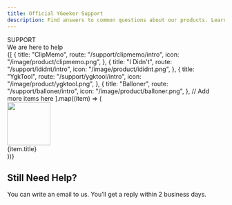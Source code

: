 ```yaml
---
title: Official YGeeker Support
description: Find answers to common questions about our products. Learn how to update your account, protect your privacy, and more.
---
```



<section className="flex min-h-[40vh] w-full flex-col items-center justify-center py-4 text-center font-koulen">
	<div className="text-2xl">SUPPORT</div>
	<div className="text-5xl leading-[1.07143] sm:text-8xl">
		We are here to help
	</div>
</section>
<section className="flex justify-center px-4 sm:px-0">
	<div className="grid w-[976px] grid-cols-2 gap-4 py-2 md:grid-cols-4">
		{[
			{
				title: "ClipMemo",
				route: "/support/clipmemo/intro",
				icon: "/image/product/clipmemo.png",
			},
			{
				title: "I Didn't",
				route: "/support/ididnt/intro",
				icon: "/image/product/ididnt.png",
			},
			{
				title: "YgkTool",
				route: "/support/ygktool/intro",
				icon: "/image/product/ygktool.png",
			},
			{
				title: "Balloner",
				route: "/support/balloner/intro",
				icon: "/image/product/balloner.png",
			},
			// Add more items here
		].map((item) => (
			<Link key={item.route} href={item.route}>
				<div className="flex h-full w-full flex-col overflow-hidden rounded-2xl bg-white shadow-2xl">
					<div className="flex aspect-square w-full justify-center">
						<div className="flex flex-col justify-center">
							<Image
								className="rounded-2xl"
								alt=""
								height="100"
								width="100"
								src={item.icon}
							></Image>
						</div>
					</div>
					<div className="w-full bg-gray-400 px-1 py-4 text-center text-xl text-white ">
						{item.title}
					</div>
				</div>
			</Link>
		))}
	</div>
</section>
<section className="mt-10 flex justify-center bg-blue-400 p-12 text-white">
	<div className="max-w-[900px] text-center">
		<h2 className="mb-4 text-3xl">Still Need Help?</h2>
		<div>
			You can write an email to us. You’ll get a reply within 2 business
			days.
		</div>
	</div>
</section>
